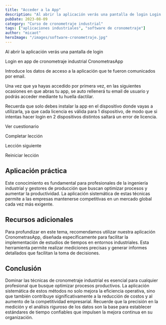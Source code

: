 ```yaml
---
title: "Acceder a la App"
description: "Al abrir la aplicación verás una pantalla de login Login en app de cronometraje industrial CronometrasApp Introduce los datos de acceso a la aplicación que te fueron comunicados por email. Una vez que..."
pubDate: 2023-08-09
category: "Curso de cronometraje industrial"
tags: ["aplicaciones industriales", "software de cronometraje"]
author: "micaot"
heroImage: "/images/software-cronometraje.jpg"
---
```


Al abrir la aplicación verás una pantalla de login

Login en app de cronometraje industrial CronometrasApp 

Introduce los datos de acceso a la aplicación que te fueron comunicados por email.

Una vez que ya hayas accedido por primera vez, en las siguientes ocasiones en que abras tu app, se auto rellenerá tu email de usuario y podrás acceder mediante tu huella dactilar.

Recuerda que solo debes instalar la app en el dispositivo donde vayas a utilizarla, ya que cada licencia es válida para 1 dispositivo, de modo que si intentas hacer login en 2 dispositivos distintos saltará un error de licencia.

Ver cuestionario

Completar lección

Lección siguiente

Reiniciar lección



## Aplicación práctica

Este conocimiento es fundamental para profesionales de la ingeniería industrial y gestores de producción que buscan optimizar procesos y aumentar la productividad. La aplicación sistemática de estas técnicas permite a las empresas mantenerse competitivas en un mercado global cada vez más exigente.

## Recursos adicionales

Para profundizar en este tema, recomendamos utilizar nuestra aplicación CronometrasApp, diseñada específicamente para facilitar la implementación de estudios de tiempos en entornos industriales. Esta herramienta permite realizar mediciones precisas y generar informes detallados que facilitan la toma de decisiones.

## Conclusión

Dominar las técnicas de cronometraje industrial es esencial para cualquier profesional que busque optimizar procesos productivos. La aplicación sistemática de estos métodos no solo mejora la eficiencia operativa, sino que también contribuye significativamente a la reducción de costos y al aumento de la competitividad empresarial. Recuerde que la precisión en la medición y el análisis riguroso de los datos son la base para establecer estándares de tiempo confiables que impulsen la mejora continua en su organización.